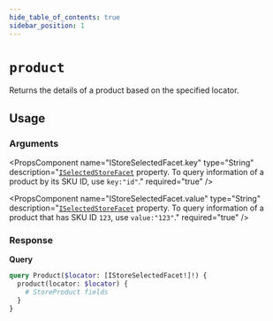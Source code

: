 ```yaml
---
hide_table_of_contents: true
sidebar_position: 1
---
```



# `product`

Returns the details of a product based on the specified locator.

<div className="grid grid-cols-2 gap-20">

<div>

## Usage

### Arguments

<PropsComponent
      name="locator"
      type="IStoreSelectedFacet"
      description="An array of selected search facets."
      required="true"
    />

<PropsComponent
      name="IStoreSelectedFacet.key"
      type="String"
      description="<a href="/reference/api/inputs#istoreselectedfacet">`ISelectedStoreFacet`</a> property. To query information of a product by its SKU ID, use `key:"id"`."
      required="true"
    />

<PropsComponent
      name="IStoreSelectedFacet.value"
      type="String"
      description="<a href="/reference/api/inputs#istoreselectedfacet">`ISelectedStoreFacet`</a> property. To query information of a product that has SKU ID `123`, use `value:"123"`."
      required="true"
    />

### Response

<PropsComponent
      name="StoreProduct"
      type="StoreProduct"
      description="Product information."
    />

</div>
<div>


**Query**

```graphql
query Product($locator: [IStoreSelectedFacet!]!) {
  product(locator: $locator) {
    # StoreProduct fields
  }
}
```
</div>
</div>
